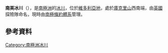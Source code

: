 {{coord|77|49|S|161|47|E|display=title}}

'''南美冰川'''（{{lang-en|South America Glacier}}），是[[南極洲|南極洲]]的[[冰川|冰川]]，位於[[維多利亞地|維多利亞地]]，處於[[庫克里山|庫克里山]]西南端，由[[英國|英國]]探險隊命名，現時由[[南極條約體系|南極條約體系]]管理。

==參考資料==
{{usgs-gazetteer}}

{{DEFAULTSORT:South America Glacier}}
[[Category:南極洲冰川|Category:南極洲冰川]]


{{McMurdoDryValleys-geo-stub}}